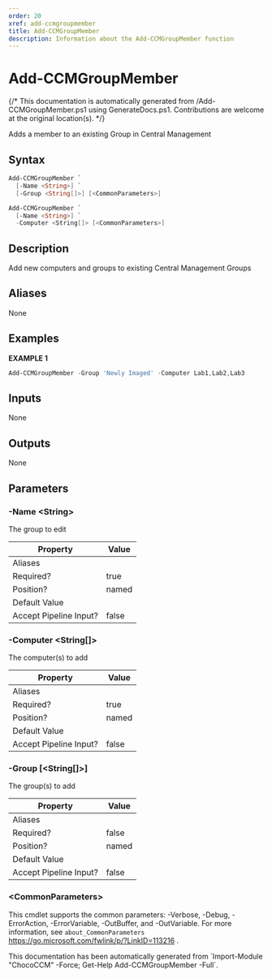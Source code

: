 ```yaml
---
order: 20
xref: add-ccmgroupmember
title: Add-CCMGroupMember
description: Information about the Add-CCMGroupMember function
---
```


# Add-CCMGroupMember

{/* This documentation is automatically generated from /Add-CCMGroupMember.ps1 using GenerateDocs.ps1. Contributions are welcome at the original location(s). */}

Adds a member to an existing Group in Central Management

## Syntax

```powershell
Add-CCMGroupMember `
  [-Name <String>] `
  [-Group <String[]>] [<CommonParameters>]
```


```powershell
Add-CCMGroupMember `
  [-Name <String>] `
  -Computer <String[]> [<CommonParameters>]
```

## Description

Add new computers and groups to existing Central Management Groups


## Aliases

None

## Examples

 **EXAMPLE 1**

```powershell
Add-CCMGroupMember -Group 'Newly Imaged' -Computer Lab1,Lab2,Lab3

```

## Inputs

None

## Outputs

None

## Parameters

###  -Name &lt;String&gt;
The group to edit

Property               | Value
---------------------- | -----
Aliases                |
Required?              | true
Position?              | named
Default Value          |
Accept Pipeline Input? | false

###  -Computer &lt;String[]&gt;
The computer(s) to add

Property               | Value
---------------------- | -----
Aliases                |
Required?              | true
Position?              | named
Default Value          |
Accept Pipeline Input? | false

###  -Group [&lt;String[]&gt;]
The group(s) to add

Property               | Value
---------------------- | -----
Aliases                |
Required?              | false
Position?              | named
Default Value          |
Accept Pipeline Input? | false

### &lt;CommonParameters&gt;

This cmdlet supports the common parameters: -Verbose, -Debug, -ErrorAction, -ErrorVariable, -OutBuffer, and -OutVariable. For more information, see `about_CommonParameters` https://go.microsoft.com/fwlink/p/?LinkID=113216 .



<Xref title="Function Reference" value="chococcm-functions" />

<Callout type="info">
    This documentation has been automatically generated from `Import-Module "ChocoCCM" -Force; Get-Help Add-CCMGroupMember -Full`.
</Callout>
